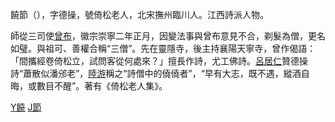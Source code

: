 {{Unreferenced|time=2019-03-30T11:40:37+00:00}}
饒節（{{bd|1065年||1129年}}），字德操，號倚松老人，北宋撫州臨川人。江西詩派人物。

師從三司使[[曾布|曾布]]，徽宗崇寧二年正月，因變法事與曾布意見不合，剃髮為僧，更名如璧。與祖可、善權合稱“三僧”。先在靈隱寺，後主持襄陽天寧寺，曾作偈語：「間攜經卷倚松立，試問客從何處來？」擅長作詩，尤工佛詩。[[呂居仁|呂居仁]]贊德操詩“蕭散似潘邠老”，[[陸游|陸游]]稱之“詩僧中的僥僥者”，“早有大志，既不遇，縱酒自晦，或數目不醒”。著有《倚松老人集》。

[[category:江西詩派人物|Y饒]]
[[category:饒姓|J節]]
